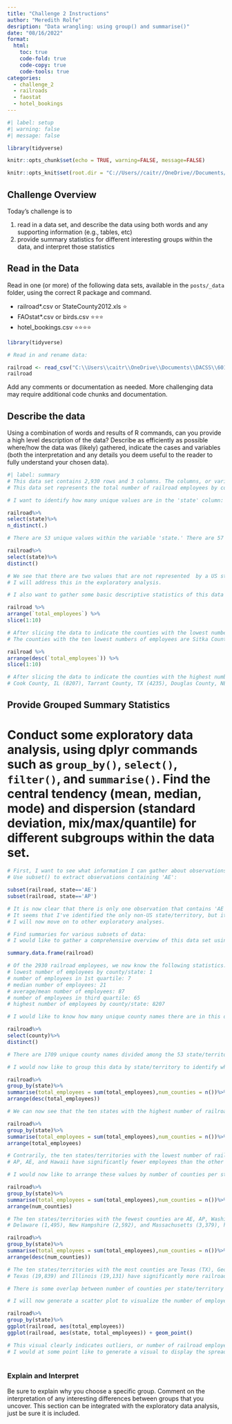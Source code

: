 ---
title: "Challenge 2 Instructions"
author: "Meredith Rolfe"
desription: "Data wrangling: using group() and summarise()"
date: "08/16/2022"
format:
  html:
    toc: true
    code-fold: true
    code-copy: true
    code-tools: true
categories:
  - challenge_2
  - railroads
  - faostat
  - hotel_bookings
---

```{r}
#| label: setup
#| warning: false
#| message: false

library(tidyverse)

knitr::opts_chunk$set(echo = TRUE, warning=FALSE, message=FALSE)

knitr::opts_knit$set(root.dir = "C://Users//caitr//OneDrive//Documents//DACSS//601_Fall_2022//posts//_data")
```

## Challenge Overview

Today's challenge is to

1)  read in a data set, and describe the data using both words and any supporting information (e.g., tables, etc)
2)  provide summary statistics for different interesting groups within the data, and interpret those statistics

## Read in the Data

Read in one (or more) of the following data sets, available in the `posts/_data` folder, using the correct R package and command.

-   railroad\*.csv or StateCounty2012.xls ⭐
-   FAOstat\*.csv or birds.csv ⭐⭐⭐
-   hotel_bookings.csv ⭐⭐⭐⭐

```{r}
library(tidyverse)

# Read in and rename data:

railroad <- read_csv("C:\\Users\\caitr\\OneDrive\\Documents\\DACSS\\601_Fall_2022\\posts\\_data\\railroad_2012_clean_county.csv")
railroad

```

Add any comments or documentation as needed. More challenging data may require additional code chunks and documentation.

## Describe the data

Using a combination of words and results of R commands, can you provide a high level description of the data? Describe as efficiently as possible where/how the data was (likely) gathered, indicate the cases and variables (both the interpretation and any details you deem useful to the reader to fully understand your chosen data).

```{r}
#| label: summary
# This data set contains 2,930 rows and 3 columns. The columns, or variables, are 'state,' 'county,' and 'total_employees.'
# This data set represents the total number of railroad employees by county by state or territory in the year 2012. Given that each value is connected to either a state/territory or local designation, it appears that this data was collected from a government database.

# I want to identify how many unique values are in the 'state' column:

railroad%>%
select(state)%>%
n_distinct(.)

# There are 53 unique values within the variable 'state.' There are 57 US state/territories based on the Federal Aviation Administration, so I want to identify each of the values:

railroad%>%
select(state)%>%
distinct()

# We see that there are two values that are not represented  by a US state/territory abbreviation: AE and AP. According to the US Postal Service, Overseas military addresses must contain the APO or FPO designation along with a two–character “state” abbreviation of AE, AP, or AA. AE is used for armed forces in Europe, the Middle East, Africa, and Canada. AP is used for the Pacific.
# I will address this in the exploratory analysis.

# I also want to gather some basic descriptive statistics of this data set, including (1) the ten counties with the lowest number of railroad employees and (2) the ten counties with the highest number of railroad employees. I will do this by slicing the data:

railroad %>%
arrange(`total_employees`) %>%
slice(1:10)

# After slicing the data to indicate the counties with the lowest numbers of railroad employees, we can see the following: 
# The counties with the ten lowest numbers of employees are Sitka County, AK (1), Barbour County, AL (1), Henry County, AL (1), APO County, AP--which appears to be an overseas military address--(1), Newton County, AR (1), Mono County, CA (1), Bent County, CO (1), Cheyenne County, CO (1), Costilla County, CO (1), and Dolores County, CO (1).

railroad %>%
arrange(desc(`total_employees`)) %>%
slice(1:10)

# After slicing the data to indicate the counties with the highest number of railroad employees, we can see the following:
# Cook County, IL (8207), Tarrant County, TX (4235), Douglas County, NE (3797), Suffolk County, NY (3685), Independent City, VA--which does not appear to be an existing county or city, so it can be assumed that county or municipal-level data was not readily available for this value--(3249), Duval County, FL (3073), San Bernardino County, CA (2888), Los Angeles County, CA (2545), Harris County, TX (2535), and Lincoln County, NE (2289).

```

## Provide Grouped Summary Statistics

# Conduct some exploratory data analysis, using dplyr commands such as `group_by()`, `select()`, `filter()`, and `summarise()`. Find the central tendency (mean, median, mode) and dispersion (standard deviation, mix/max/quantile) for different subgroups within the data set.

```{r}
# First, I want to see what information I can gather about observations that include 'AE,' so I will select only the rows that contain 'AE.' At first glance, it seemed as though there was only one observation that contained 'AE' based on alphabetization, but I want to be sure. 
# Use subset() to extract observations containing 'AE':

subset(railroad, state=='AE')
subset(railroad, state=='AP')

# It is now clear that there is only one observation that contains 'AE' and one observation that contains 'AP,' both of which are Within the county identified as "APO." There are two railroad employees in 'AE' and one employee in 'AP.'
# It seems that I've identified the only non-US state/territory, but it is possible that other areas outside the US have the same geographic designations.
# I will now move on to other exploratory analyses.

# Find summaries for various subsets of data:
# I would like to gather a comprehensive overview of this data set using the summary() function:

summary.data.frame(railroad)

# Of the 2930 railroad employees, we now know the following statistics:
# lowest number of employees by county/state: 1
# number of employees in 1st quartile: 7
# median number of employees: 21
# average/mean number of employees: 87
# number of employees in third quartile: 65
# highest number of employees by county/state: 8207

# I would like to know how many unique county names there are in this data set. I will use the select() function:

railroad%>%
select(county)%>%
distinct()

# There are 1709 unique county names divided among the 53 state/territories.

# I would now like to group this data by state/territory to identify which states have the highest TOTAL number of railroad employees. For this, I will use the group_by() and summary() functions:

railroad%>%
group_by(state)%>%
summarise(total_employees = sum(total_employees),num_counties = n())%>%
arrange(desc(total_employees))

# We can now see that the ten states with the highest number of railroad employees are Texas (TX), Illinois (IL), New York (NY), Nebraska (NE), California (CA), Pennsylvania (PA), Ohio (OH), Georgia (GA), Indiana (IN), and Missouri (MO). Texas (19,839) and Illinois (19,131) have nearly 20,000 railroad employees each.

railroad%>%
group_by(state)%>%
summarise(total_employees = sum(total_employees),num_counties = n())%>%
arrange(total_employees)

# Contrarily, the ten states/territories with the lowest number of railroad employees are AP, AE, Hawaii (HI), Alaska (AK), Vermont (VT), Washington, D.C. (DC), New Hampshire (NH), Rhode Island (RI), Maine (ME), and Nevada (NV).
# AP, AE, and Hawaii have significantly fewer employees than the other states/territories with 1, 2, and 4, respectively. The next most populated railroad industry by state/territory is Arkansas with 103 employees.

# I would now like to arrange these values by number of counties per state/territory instead of number of employees to see if there is a strong correlation between the two measures:

railroad%>%
group_by(state)%>%
summarise(total_employees = sum(total_employees),num_counties = n())%>%
arrange(num_counties)

# The ten states/territories with the fewest counties are AE, AP, Washington, D.C. (DC), Delaware (DE), Hawaii (HI), Rhode Island (RI), Arkansas (AK), Connecticut (CT), New Hampshire (NH), and Massachusetts (MA). 
# Delaware (1,495), New Hampshire (2,592), and Massachusetts (3,379), have significantly more employees than the other states/territories within this tibble, which all have fewer than 500 railroad employees.

railroad%>%
group_by(state)%>%
summarise(total_employees = sum(total_employees),num_counties = n())%>%
arrange(desc(num_counties))

# The ten states/territories with the most counties are Texas (TX), Georgia (GA), Kentucky (KY), Missouri (MO), Illinois (IL), Iowa (IA), Kansas (KS), North Carolina (NC), Indiana (IN), and Virginia (VA). 
# Texas (19,839) and Illinois (19,131) have significantly more railroad employees than the other state/territories in this tibble, all of which have fewer than 10,000 employees.

# There is some overlap between number of counties per state/territory and number of railroad employees, but the correlation isn't exceptionally strong.

# I will now generate a scatter plot to visualize the number of employees by state: 

railroad%>%
group_by(state)%>%
ggplot(railroad, aes(total_employees))
ggplot(railroad, aes(state, total_employees)) + geom_point()

# This visual clearly indicates outliers, or number of railroad employees by state, that are on the higher end of our data range. It does not tell us much related to states with fewer railroad employees, as these data points are visually compressed.
# I would at some point like to generate a visual to display the spread of number of employees relative to number of counties by state.
  
```
### Explain and Interpret

Be sure to explain why you choose a specific group. Comment on the interpretation of any interesting differences between groups that you uncover. This section can be integrated with the exploratory data analysis, just be sure it is included.

